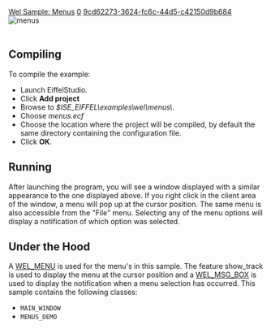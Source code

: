 [[Property:title|Wel Sample: Menus]]
[[Property:weight|0]]
[[Property:uuid|9cd62273-3624-fc6c-44d5-c42150d9b684]]
[[Image:menus|menus]]  <br/>
<br/>

==Compiling==

To compile the example: 
* Launch EiffelStudio. 
* Click '''Add project'''
* Browse to ''$ISE_EIFFEL\examples\wel\menus\''. 
* Choose ''menus.ecf''
* Choose the location where the project will be compiled, by default the same directory containing the configuration file. 
* Click '''OK'''. 

==Running==
After launching the program, you will see a window displayed with a similar appearance to the one displayed above. If you right click in the client area of the window, a menu will pop up at the cursor position. The same menu is also accessible from the "File" menu. Selecting any of the menu options will display a notification of which option was selected. 
==Under the Hood==
A [[ref:libraries/wel/reference/wel_menu_chart|WEL_MENU]]  is used for the menu's in this sample. The feature show_track is used to display the menu at the cursor position and a [[ref:libraries/wel/reference/wel_msg_box_chart|WEL_MSG_BOX]]  is used to display the notification when a menu selection has occurred. 
This sample contains the following classes: 
* <code>MAIN_WINDOW</code>
* <code>MENUS_DEMO</code>





